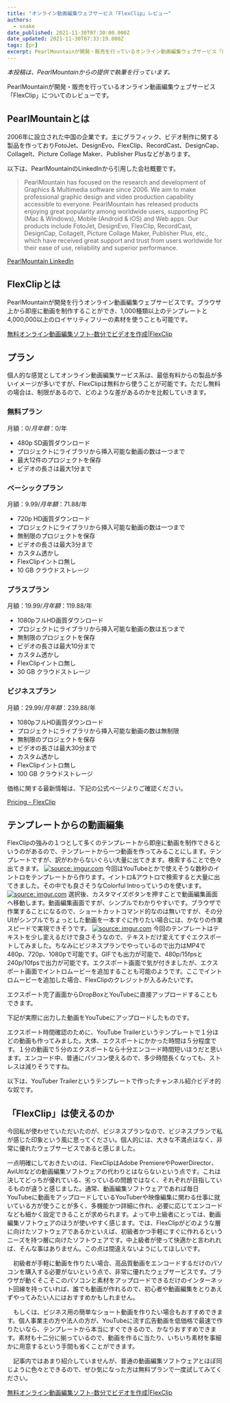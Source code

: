 ```yaml
---
title: "オンライン動画編集ウェブサービス「FlexClip」レビュー"
authors:
  - snake
date_published: 2021-11-30T07:30:00.000Z
date_updated: 2021-11-30T07:33:19.000Z
tags: [pr]
excerpt: PearlMountainが開発・販売を行っているオンライン動画編集ウェブサービス「FlexClip」についてのレビューです。
---
```


*本投稿は、PearlMountainからの提供で執筆を行っています。*

PearlMountainが開発・販売を行っているオンライン動画編集ウェブサービス「FlexClip」についてのレビューです。

## PearlMountainとは

2006年に設立された中国の企業です。主にグラフィック、ビデオ制作に関する製品を作っておりFotoJet、DesignEvo、FlexClip、RecordCast、DesignCap、CollageIt、Picture Collage Maker、Publisher Plusなどがあります。

以下は、PearlMountainのLinkedInから引用した会社概要です。

> PearlMountain has focused on the research and development of Graphics & Multimedia software since 2006. We aim to make professional graphic design and video production capability accessible to everyone. PearlMountain has released products enjoying great popularity among worldwide users, supporting PC (Mac & Windows), Mobile (Android & iOS) and Web apps. Our products include FotoJet, DesignEvo, FlexClip, RecordCast, DesignCap, CollageIt, Picture Collage Maker, Publisher Plus, etc., which have received great support and trust from users worldwide for their ease of use, reliability and superior performance.

[PearlMountain LinkedIn](https://www.linkedin.com/company/pearlmountain/)

## FlexClipとは

PearlMountainが開発を行うオンライン動画編集ウェブサービスです。ブラウザ上から即座に動画を制作することができ、1,000種類以上のテンプレートと4,000,000以上のロイヤリティフリーの素材を使うことも可能です。

[無料オンライン動画編集ソフト-数分でビデオを作成|FlexClip](https://www.flexclip.com/jp/)

## プラン

個人的な感覚としてオンライン動画編集サービス系は、最低有料からの製品が多いイメージが多いですが、FlexClipは無料から使うことが可能です。ただし無料の場合は、制限があるので、どのような差があるのかを比較していきます。

### 無料プラン

月額：$0/月 年額：$0/年

- 480p SD画質ダウンロード
- プロジェクトにライブラリから挿入可能な動画の数は一つまで
- 最大12件のプロジェクトを保存
- ビデオの長さは最大1分まで

### ベーシックプラン

月額：$9.99/月 年額：$71.88/年

- 720p HD画質ダウンロード
- プロジェクトにライブラリから挿入可能な動画の数は一つまで
- 無制限のプロジェクトを保存
- ビデオの長さは最大3分まで
- カスタム透かし
- FlexClipイントロ無し
- 10 GB クラウドストレージ

### プラスプラン

月額：$19.99/月 年額：$119.88/年

- 1080pフルHD画質ダウンロード
- プロジェクトにライブラリから挿入可能な動画の数は五つまで
- 無制限のプロジェクトを保存
- ビデオの長さは最大10分まで
- カスタム透かし
- FlexClipイントロ無し
- 30 GB クラウドストレージ

### ビジネスプラン

月額：$29.99/月 年額：$239.88/年

- 1080pフルHD画質ダウンロード
- プロジェクトにライブラリから挿入可能な動画の数は無制限
- 無制限のプロジェクトを保存
- ビデオの長さは最大30分まで
- カスタム透かし
- FlexClipイントロ無し
- 100 GB クラウドストレージ

価格に関する最新情報は、下記の公式ページよりご確認ください。

[Pricing - FlexClip](https://www.flexclip.com/jp/pricing.html)

## テンプレートからの動画編集

FlexClipの強みの１つとして多くのテンプレートから即座に動画を制作できるというのがあるので、テンプレートから一つ動画を作ってみることにします。テンプレートですが、訳がわからないぐらい大量に出てきます。検索することで色々出てきます。
[![source: imgur.com](https://i.imgur.com/J579ANx.png)](https://imgur.com/J579ANx)
今回はYouTubeとかで使えそうな数秒のイントロをテンプレートから作ります。イントロ&アウトロで検索すると大量に出てきました。その中でも良さそうなColorful Introっていうのを使います。 
[![source: imgur.com](https://i.imgur.com/fm8Jv7g.png)](https://imgur.com/fm8Jv7g)
選択後、カスタマイズボタンを押すことで動画編集画面へ移動します。動画編集画面ですが、シンプルでわかりやすいです。ブラウザで作業することになるので、ショートカットコマンド的なのは無いですが、その分UIがシンプルでちょっとした動画を一本すぐに作りたい場合には、かなりの作業スピードで実現できそうです。
[![source: imgur.com](https://i.imgur.com/xMl3rkm.png)](https://imgur.com/xMl3rkm)
今回のテンプレートはテキストを少し変えるだけで良さそうなので、テキストだけ変えてすぐエクスポートしてみました。ちなみにビジネスプランでやっているので出力はMP4で480p、720p、1080pで可能です。GIFでも出力が可能で、480p/15fpsと240p/10fpsで出力が可能です。エクスポート画面で気が付きましたが、エクスポート画面でイントロムービーを追加することも可能のようです。ここでイントロムービーを追加した場合、FlexClipのクレジットが入るみたいです。

エクスポート完了画面からDropBoxとYouTubeに直接アップロードすることもできます。

下記が実際に出力した動画をYouTubeにアップロードしたものです。

エクスポート時間確認のために、YouTube Trailerというテンプレートで１分ほどの動画も作ってみました。大体、エクスポートにかかった時間は５分程度です。１分の動画で５分のエクスポートなら十分エンコード時間短いほうだと思います。エンコード中、普通にパソコン使えるので、多少時間長くなっても、ストレスは減りそうですね。

以下は、YouTuber Trailerというテンプレートで作ったチャンネル紹介ビデオ的な奴です。

## 「FlexClip」は使えるのか

今回私が使わせていただいたのが、ビジネスプランなので、ビジネスプランで私が感じた印象という風に思ってください。個人的には、大きな不満点はなく、非常に優れたウェブサービスであると感じました。

一点明確にしておきたいのは、FlexClipはAdobe PremiereやPowerDirector、AviUtlなどの動画編集ソフトウェアの代わりとはならないという点です。これは決してどっちが優れている、劣っているの問題ではなく、それぞれが目指しているものが違うと感じました。通常、動画編集ソフトウェアであれば毎日YouTubeに動画をアップロードしているYouTuberや映像編集に関わる仕事に就いている方が使うことが多く、多機能かつ詳細に作れ、必要に応じてエンコードなども細かく設定できることが求められます。よって中上級者にとっては、動画編集ソフトウェアのほうが使いやすく感じます。では、FlexClipがどのような層に向けたソフトウェアであるかといえば、初級者かつ手軽にすぐに作れるというニーズを持つ層に向けたソフトウェアです。中上級者が使って快適かと言われれば、そんな事はありません。この点は間違えないようにしてほしいです。

　初級者が手軽に動画を作りたい場合、高品質動画をエンコードするだけのパソコンを購入する必要がないという点で、非常に優れたウェブサービスです。ブラウザが動くそこそこのパソコンと素材をアップロードできるだけのインターネット回線を持っていれば、誰でも動画が作れるので、初心者や動画編集をとりあえずやってみたい人にはおすすめかもしれません。

　もしくは、ビジネス用の簡単なショート動画を作りたい場合もおすすめできます。個人事業主の方や法人の方が、YouTubeに流す広告動画を低価格で最速で作りたいなら、テンプレートから本当にすぐできるので、かなりおすすめできます。素材も十二分に揃っているので、動画を作るに当たり、いちいち素材を事細かに用意するという手間も省くことができます。

　記事内ではあまり紹介していませんが、普通の動画編集ソフトウェアとほぼ同じように色々とできるので、ぜひ気になった方は無料プランで一度試してみてください。

[無料オンライン動画編集ソフト-数分でビデオを作成|FlexClip](https://www.flexclip.com/jp/)

